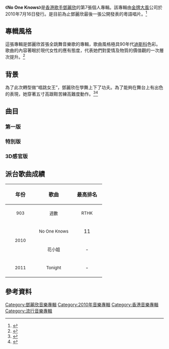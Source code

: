 {{Album infobox | <!-- See Wikipedia:WikiProject_Albums -->
|  Name        = No One Knows
|  Type        = EP
|  Artist      = [[鄧麗欣|鄧麗欣]]
|  Cover       = 鄧麗欣 No One Knows.jpg
|  Released    = 2010年7月16日<br>2010年8月25日（特別版）<br>2011年2月1日（3D感官版）
|  Recorded    = 2010年
|  Genre       = 粵語
|  Length      = 12:38
|  Label       = [[金牌大風|金牌大風]]
|  Last album  = [[Music_Cafe|Music Cafe]]<br>（2009年）
|  This album  = '''No One Knows'''<br>（2010年）
|  Next album  = [[過得比我好|過得比我好]]<br>（2012年）
}}

《'''No One Knows'''》是[[香港|香港]][[歌手|歌手]][[鄧麗欣|鄧麗欣]]的第7張個人專輯。該專輯由[[金牌大風|金牌大風]]公司於2010年7月16日發行。是目前為止鄧麗欣最後一張公開發表的粵語唱片。<ref>{{Citation|title=No One Knows (Special) - EP by Stephy Tang|url=https://music.apple.com/nz/album/no-one-knows-special-ep/905178923|accessdate=2021-09-03|language=en-AU|archive-date=2021-09-03|archive-url=https://web.archive.org/web/20210903074332/https://music.apple.com/nz/album/no-one-knows-special-ep/905178923|dead-url=no}}</ref>

== 專輯風格 ==
這張專輯是鄧麗欣首張全跳舞音樂歌的專輯，歌曲風格極具90年代[[迪斯科|迪斯科]]色彩。歌曲的內容著眼於現代女性的應有態度，代表她們對愛情及物質的價值觀的一次層次提升。<ref>{{Cite web|title=邓丽欣转型做跳唱女王 Stephy打扮又潮又型(图)_娱乐_腾讯网|url=https://ent.qq.com/a/20100716/000122.htm|access-date=2021-09-03|work=ent.qq.com|archive-date=2022-02-21|archive-url=https://web.archive.org/web/20220221170348/https://ent.qq.com/a/20100716/000122.htm|dead-url=no}}</ref>

== 背景 ==
為了此次轉型做“唱跳女王”，鄧麗欣在學舞上下了功夫。為了能夠在舞台上有出色的表現，她穿著五寸高跟鞋苦練高難度動作。<ref>{{Cite web|title=Stephy Tang Welcomes Summer With Sexiness|url=http://kays-entertainment.blogspot.com/2010/07/stephy-tang-welcomes-summer-with.html|access-date=2021-09-03|date=2010-07-06|work=Stephy Tang Welcomes Summer With Sexiness ~ KAY'S ENTERTAINMENT|archive-date=2021-09-03|archive-url=https://web.archive.org/web/20210903074334/http://kays-entertainment.blogspot.com/2010/07/stephy-tang-welcomes-summer-with.html|dead-url=no}}</ref><ref>{{Cite web|title=邓丽欣转型做“跳唱女王” 高鞋热舞脱颖而出_娱乐_腾讯网|url=https://ent.qq.com/a/20100625/000135.htm|access-date=2021-09-03|work=ent.qq.com|archive-date=2021-09-03|archive-url=https://web.archive.org/web/20210903083519/https://ent.qq.com/a/20100625/000135.htm|dead-url=no}}</ref>

==曲目==
===第一版===
{{Tracklist
| headline = 
| total_length = 12:38

| title1 = No One Knows
| music1 = [[Roxanne_Seeman|Roxanne Seeman]]<br>[[Kine_Ludvigsen|Kine Ludvigsen]]<br>[[Olav_Fossheim|Olav Fossheim]]
| lyrics1 = [[甄健強|甄健強]]
| arranger1 = Olav Fossheim
| producer1 = [[Gary_Chan|Gary Chan]]
| longnote1 = 
| length1 = 3:23

| title2 = 花小姐
| music2 = [[莊冬昕|莊冬昕]]
| lyrics2 = [[蔡冕麗|夏至]]
| arranger2 = 莊冬昕
| producer2 = 莊冬昕
| longnote2 = 
| length2 = 2:56

| title3 = 我是..
| music3 = [[Marcus_Winther-John|Marcus Winther-John]]<br>[[Rune_Braager|Rune Braager]]<br>[[Emil_Gotthard|Emil Gotthard]]<br>[[Louise_Lolle|Louise Lolle]]
| lyrics3 = [[林若寧|林若寧]]
| arranger3 = 莊冬昕
| producer3 = Gary Chan
| longnote3 = 原曲為[[Sukkerchok|Sukkerchok]]的《Hvor som helst - når som helst》
| length3 = 3:16

| title4 = High Heels
| music4 = [[Johnny_Yim|Johnny Yim]]
| lyrics4 = [[陳詩慧|陳詩慧]]
| arranger4 = Johnny Yim
| producer4 = Gary Chan
| longnote4 = 
| length4 = 3:02
}}

===特別版===
{{Tracklist
| headline = 
| total_length =

| title1 = Everyone Knows Magamix
| music1 = [[Roxanne_Seeman|Roxanne Seeman]]<br>[[Kine_Ludvigsen|Kine Ludvigsen]]<br>[[Olav_Fossheim|Olav Fossheim]]<br>[[莊冬昕|莊冬昕]]<br>[[Marcus_Winther-John|Marcus Winther-John]]<br>[[Rune_Braager|Rune Braager]]<br>[[Emil_Gotthard|Emil Gotthard]]<br>[[Louise_Lolle|Louise Lolle]]<br>[[Johnny_Yim|Johnny Yim]]
| lyrics1 = [[甄健強|甄健強]]<br>[[蔡冕麗|夏至]]<br>[[林若寧|林若寧]]<br>[[陳詩慧|陳詩慧]]
| arranger1 = 
| producer1 = 
| longnote1 = 
| length1 = 

| title2 = No One Knows
| music2 = Roxanne Seeman<br>Kine Ludvigsen<br>Olav Fossheim
| lyrics2 = 甄健強
| arranger2 = Olav Fossheim
| producer2 = [[Gary_Chan|Gary Chan]]
| longnote2 = 
| length2 = 

| title3 = 花小姐
| music3 = 莊冬昕
| lyrics3 = 夏至
| arranger3 = 莊冬昕
| producer3 = 莊冬昕
| longnote3 = 
| length3 = 

| title4 = 我是..
| music4 = Marcus Winther-John<br>Rune Braager<br>Emil Gotthard<br>Louise Lolle
| lyrics4 = 林若寧
| arranger4 = 莊冬昕
| producer4 = Gary Chan
| longnote4 = 原曲為[[Sukkerchok|Sukkerchok]]的《Hvor som helst - når som helst》
| length4 = 

| title5 = High Heels
| music5 = Johnny Yim
| lyrics5 = 陳詩慧
| arranger5 = Johnny Yim
| producer5 = Gary Chan
| longnote5 = 
| length5 = 
}}

===3D感官版===
{{Tracklist
| headline = 
| total_length = 16:15

| title1 = Tonight
| music1 = [[Park_Sung_Ho|Park Sung Ho]]
| lyrics1 = [[Kang_Woo_Kyung|Kang Woo Kyung]]<br>[[甄健強|甄健強]]
| arranger1 = Park Sung Ho
| producer1 = Park Sung Ho<br>Kang Woo Kyung<br>[[Gary_Chan|Gary Chan]]
| note1 = [[Y.E.S.|Y.E.S.]]合唱
| longnote1 = 
| length1 = 3:37

| title2 = No One Knows
| music2 = [[Roxanne_Seeman|Roxanne Seeman]]<br>[[Kine_Ludvigsen|Kine Ludvigsen]]<br>[[Olav_Fossheim|Olav Fossheim]]
| lyrics2 = 甄健強
| arranger2 = Olav Fossheim
| producer2 = Gary Chan
| longnote2 = 
| length2 = 3:23

| title3 = 花小姐
| music3 = [[莊冬昕|莊冬昕]]
| lyrics3 = [[蔡冕麗|夏至]]
| arranger3 = 莊冬昕
| producer3 = 莊冬昕
| longnote3 = 
| length3 = 2:57

| title4 = 我是..
| music4 = [[Marcus_Winther-John|Marcus Winther-John]]<br>[[Rune_Braager|Rune Braager]]<br>[[Emil_Gotthard|Emil Gotthard]]<br>[[Louise_Lolle|Louise Lolle]]
| lyrics4 = [[林若寧|林若寧]]
| arranger4 = 莊冬昕
| producer4 = Gary Chan
| longnote4 = 原曲為[[Sukkerchok|Sukkerchok]]的《Hvor som helst - når som helst》
| length4 = 3:16

| title5 = High Heels
| music5 = [[Johnny_Yim|Johnny Yim]]
| lyrics5 = [[陳詩慧|陳詩慧]]
| arranger5 = Johnny Yim
| producer5 = Gary Chan
| longnote5 = 
| length5 = 3:03
}}

== 派台歌曲成績 ==
{| class="wikitable"
!align="center" rowspan="2" | 年份
!align="center" rowspan="2" | 歌曲
!align="center" colspan="8" | 最高排名
|-
!width="80"|<small>903</small> !! width="100"|<small>週數</small> !! width="80"|<small>RTHK</small> !! width="100"|<small>週數</small> !! width="80"|<small>997</small> !! width="100"|<small>週數</small> !! width="80"|<small>TVB</small> !! width="100"|<small>週數</small>
|-
|align="center" rowspan="2"|<small>2010</small> ||align="center"| <small>No One Knows</small> ||align="center"| 11 ||align="center"| 3 ||align="center"| 5 ||align="center"| 4 ||align="center"| 3 ||align="center"| - ||align="center"| 3 ||align="center"| -
|-
|align="center"| <small>花小姐</small> ||align="center"| - ||align="center"| - ||align="center"| - ||align="center"| - ||align="center"| 3 ||align="center"| - ||align="center"| '''1''' ||align="center"| -
|-
|align="center" rowspan="1"|<small>2011</small> ||align="center"| <small>Tonight</small> ||align="center"| - ||align="center"| - ||align="center"| - ||align="center"| - ||align="center"| - ||align="center"| - ||align="center"| - ||align="center"| -
|}

== 參考資料 ==
[[Category:鄧麗欣音樂專輯|Category:鄧麗欣音樂專輯]]
[[Category:2010年音樂專輯|Category:2010年音樂專輯]]
[[Category:香港音樂專輯|Category:香港音樂專輯]]
[[Category:流行音樂專輯|Category:流行音樂專輯]]